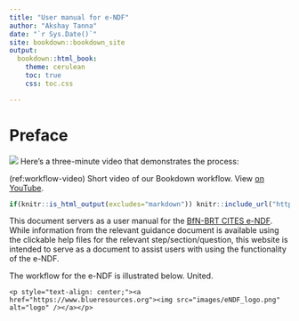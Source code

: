 ```yaml
--- 
title: "User manual for e-NDF"
author: "Akshay Tanna"
date: "`r Sys.Date()`"
site: bookdown::bookdown_site
output:
  bookdown::html_book:
    theme: cerulean
    toc: true
    css: toc.css

---
```

# Preface{-}
![](images/eNDF_logo.png)
Here's a three-minute video that demonstrates the process:

(ref:workflow-video) Short video of our Bookdown workflow. View [on YouTube](https://youtu.be/8uFABzUG6Lw).

```r
if(knitr::is_html_output(excludes="markdown")) knitr::include_url("https://www.youtube.com/embed/8uFABzUG6Lw")
```


This document servers as a user manual for the [BfN-BRT CITES e-NDF](https://user.cites-endf.org). While information from the relevant guidance document is available using the clickable help files for the relevant step/section/question, this website is intended to serve as a document to assist users with using the functionality of the e-NDF.

The workflow for the e-NDF is illustrated below. United.

```asis
<p style="text-align: center;"><a href="https://www.blueresources.org"><img src="images/eNDF_logo.png" alt="logo" /></a></p>
```

